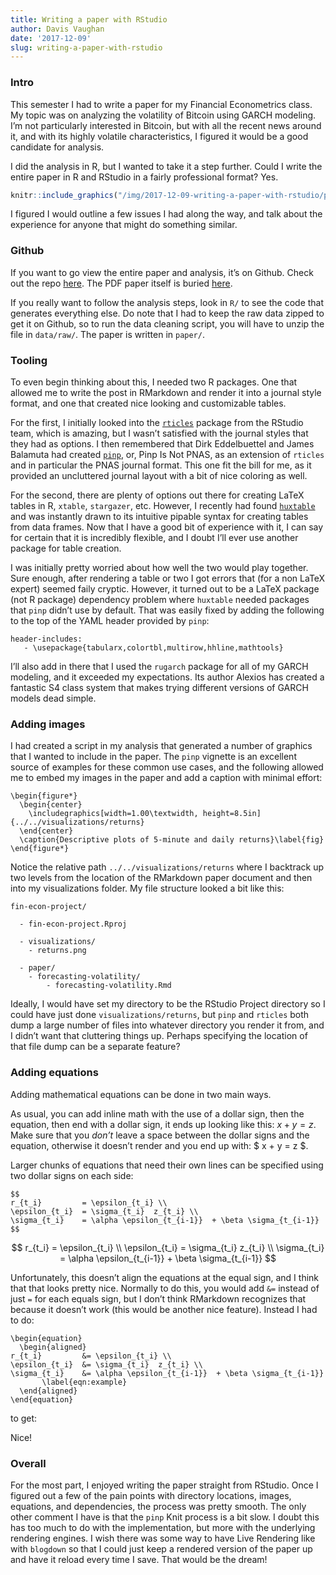 ```yaml
---
title: Writing a paper with RStudio
author: Davis Vaughan
date: '2017-12-09'
slug: writing-a-paper-with-rstudio
---
```


### Intro

This semester I had to write a paper for my Financial Econometrics class. My 
topic was on analyzing the volatility of Bitcoin using GARCH modeling. I'm not
particularly interested in Bitcoin, but with all the recent news around it,
and with its highly volatile characteristics, I figured it would be a good 
candidate for analysis.

I did the analysis in R, but I wanted to take it a step further.
Could I write the entire paper in R and RStudio in a fairly professional format?
Yes.

```r
knitr::include_graphics("/img/2017-12-09-writing-a-paper-with-rstudio/paper-sample.png")
```

I figured I would outline a few issues I had along the way, and talk about the
experience for anyone that might do something similar.

### Github

If you want to go view the entire paper and analysis, it's on Github. Check
out the repo [here](https://github.com/DavisVaughan/fin-econ-project-bitcoin). The
PDF paper itself is buried [here](https://github.com/DavisVaughan/fin-econ-project-bitcoin/blob/master/paper/Forecasting%20daily%20Bitcoin%20volatility%20using%20Garch%20models%20with%20intraday%20data/Forecasting_daily_Bitcoin_volatility_using_Garch_models_with_intraday_data.pdf). 

If you really want to follow the analysis
steps, look in `R/` to see the code that generates everything else. Do note
that I had to keep the raw data zipped to get it on Github, so to run the data cleaning script, you will have to unzip the file in `data/raw/`. The paper is written in `paper/`.

### Tooling

To even begin thinking about this, I needed two R packages. One that allowed
me to write the post in RMarkdown and render it into a journal style format, and
one that created nice looking and customizable tables. 

For the first, I initially looked into the [`rticles`](https://cran.r-project.org/web/packages/rticles/index.html) package from the RStudio team, which is amazing, but I wasn't satisfied with the journal styles that they had as options. I then remembered that Dirk Eddelbuettel and James Balamuta had created [`pinp`](https://cran.r-project.org/web/packages/pinp/index.html), or, Pinp Is Not PNAS, as an extension of `rticles` and in particular the PNAS journal format. This one fit the bill for me, as it provided an uncluttered journal layout with a bit of nice coloring as well.

For the second, there are plenty of options out there for creating LaTeX tables
in R, `xtable`, `stargazer`, etc. However, I recently had found [`huxtable`](https://hughjonesd.github.io/huxtable/) and 
was instantly drawn to its intuitive pipable syntax for creating tables from
data frames. Now that I have a good bit of experience with it, I can say for
certain that it is incredibly flexible, and I doubt I'll ever use another 
package for table creation.

I was initially pretty worried about how well the two would play together. 
Sure enough, after rendering a table or two I got errors that (for a non LaTeX expert) seemed faily cryptic. However, it turned out to be a LaTeX package (not R package) dependency problem 
where `huxtable` needed packages that `pinp` didn't use by default. That was easily fixed by adding the following to the top of the YAML header provided by `pinp`:

```
header-includes:
   - \usepackage{tabularx,colortbl,multirow,hhline,mathtools}
```

I'll also add in there that I used the `rugarch` package for all of my GARCH
modeling, and it exceeded my expectations. Its author Alexios has created a 
fantastic S4 class system that makes trying different versions of GARCH models
dead simple.

### Adding images

I had created a script in my analysis that generated a number of graphics that
I wanted to include in the paper. The `pinp` vignette is an excellent source
of examples for these common use cases, and the following allowed me to embed my
images in the paper and add a caption with minimal effort:

```
\begin{figure*}
  \begin{center}
    \includegraphics[width=1.00\textwidth, height=8.5in]{../../visualizations/returns} 
  \end{center}
  \caption{Descriptive plots of 5-minute and daily returns}\label{fig}
\end{figure*}
```

Notice the relative path `../../visualizations/returns` where I backtrack up two
levels from the location of the RMarkdown paper document and then into my
visualizations folder. My file structure looked a bit like this:

```
fin-econ-project/

  - fin-econ-project.Rproj
  
  - visualizations/
    - returns.png
    
  - paper/
    - forecasting-volatility/
        - forecasting-volatility.Rmd
```

Ideally, I would have set my directory to be the RStudio 
Project directory so I could have just done `visualizations/returns`, but `pinp` and `rticles` both dump a large number of files
into whatever directory you render it from, and I didn't want that cluttering things
up. Perhaps specifying the location of that file dump can be a separate feature?

### Adding equations

Adding mathematical equations can be done in two main ways. 

As usual, you can add
inline math with the use of a dollar sign, then the equation, then end with a dollar sign, it ends up looking like this: $x + y = z$. Make sure that you _don't_ leave a space
between the dollar signs and the equation, otherwise it doesn't render and you
end up with: $ x + y = z $.

Larger chunks of equations that need their own lines can be specified using two dollar signs on each side:

```
$$ 
r_{t_i}         = \epsilon_{t_i} \\
\epsilon_{t_i}  = \sigma_{t_i}  z_{t_i} \\
\sigma_{t_i}    = \alpha \epsilon_{t_{i-1}}  + \beta \sigma_{t_{i-1}}
$$
```

$$ 
r_{t_i}         = \epsilon_{t_i} \\
\epsilon_{t_i}  = \sigma_{t_i}  z_{t_i} \\
\sigma_{t_i}    = \alpha \epsilon_{t_{i-1}}  + \beta \sigma_{t_{i-1}}
$$

Unfortunately, this doesn't align the equations at the equal sign, and I think 
that that looks pretty nice. Normally to do this, you would add `&=` instead of just
`=` for each equals sign, but I don't think RMarkdown recognizes that because it 
doesn't work (this would be another nice feature). Instead I had to do:

```
\begin{equation}
  \begin{aligned}
r_{t_i}         &= \epsilon_{t_i} \\
\epsilon_{t_i}  &= \sigma_{t_i}  z_{t_i} \\
\sigma_{t_i}    &= \alpha \epsilon_{t_{i-1}}  + \beta \sigma_{t_{i-1}}
       \label{eqn:example} 
  \end{aligned}
\end{equation}
```

to get:

\begin{equation}
  \begin{aligned}
r_{t_i}         &= \epsilon_{t_i} \\
\epsilon_{t_i}  &= \sigma_{t_i}  z_{t_i} \\
\sigma_{t_i}    &= \alpha \epsilon_{t_{i-1}}  + \beta \sigma_{t_{i-1}}
       \label{eqn:example} 
  \end{aligned}
\end{equation}

Nice!

### Overall

For the most part, I enjoyed writing the paper straight from RStudio. Once I
figured out a few of the pain points with directory locations, images, equations, 
and dependencies, the process was pretty smooth. The only other comment I have
is that the `pinp` Knit process is a bit slow. I doubt this has too much to do
with the implementation, but more with the underlying rendering engines. I wish
there was some way to have Live Rendering like with `blogdown` so that I could just
keep a rendered version of the paper up and have it reload every time I save.
That would be the dream!

